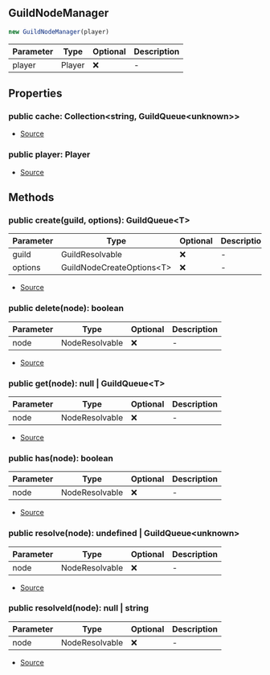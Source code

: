 ## GuildNodeManager

```typescript
new GuildNodeManager(player)
```
| Parameter | Type | Optional | Description |
| ----------- | ----------- | ----------- | ----------- |
| player | Player | ❌ | - |

## Properties
### public  cache: Collection\<string, GuildQueue\<unknown>>
- [Source](https://github.com/Androz2091/discord-player/blob/dbbd788/packages/discord-player/src/Structures/GuildQueue/GuildNodeManager.ts#L31)
### public  player: Player
- [Source](https://github.com/Androz2091/discord-player/blob/dbbd788/packages/discord-player/src/Structures/GuildQueue/GuildNodeManager.ts#L32)
## Methods
### public  create(guild, options): GuildQueue\<T>
| Parameter | Type | Optional | Description |
| ----------- | ----------- | ----------- | ----------- |
| guild | GuildResolvable | ❌ | - |
| options | GuildNodeCreateOptions\<T> | ❌ | - |


- [Source](https://github.com/Androz2091/discord-player/blob/dbbd788/packages/discord-player/src/Structures/GuildQueue/GuildNodeManager.ts#L34)
### public  delete(node): boolean
| Parameter | Type | Optional | Description |
| ----------- | ----------- | ----------- | ----------- |
| node | NodeResolvable | ❌ | - |


- [Source](https://github.com/Androz2091/discord-player/blob/dbbd788/packages/discord-player/src/Structures/GuildQueue/GuildNodeManager.ts#L96)
### public  get(node): null \| GuildQueue\<T>
| Parameter | Type | Optional | Description |
| ----------- | ----------- | ----------- | ----------- |
| node | NodeResolvable | ❌ | - |


- [Source](https://github.com/Androz2091/discord-player/blob/dbbd788/packages/discord-player/src/Structures/GuildQueue/GuildNodeManager.ts#L84)
### public  has(node): boolean
| Parameter | Type | Optional | Description |
| ----------- | ----------- | ----------- | ----------- |
| node | NodeResolvable | ❌ | - |


- [Source](https://github.com/Androz2091/discord-player/blob/dbbd788/packages/discord-player/src/Structures/GuildQueue/GuildNodeManager.ts#L91)
### public  resolve(node): undefined \| GuildQueue\<unknown>
| Parameter | Type | Optional | Description |
| ----------- | ----------- | ----------- | ----------- |
| node | NodeResolvable | ❌ | - |


- [Source](https://github.com/Androz2091/discord-player/blob/dbbd788/packages/discord-player/src/Structures/GuildQueue/GuildNodeManager.ts#L105)
### public  resolveId(node): null \| string
| Parameter | Type | Optional | Description |
| ----------- | ----------- | ----------- | ----------- |
| node | NodeResolvable | ❌ | - |


- [Source](https://github.com/Androz2091/discord-player/blob/dbbd788/packages/discord-player/src/Structures/GuildQueue/GuildNodeManager.ts#L113)